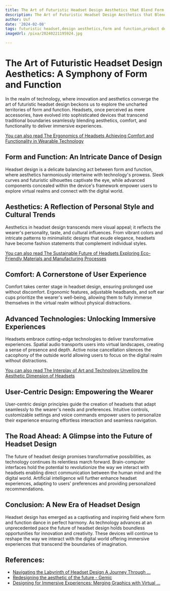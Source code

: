 ```yaml
---
title: The Art of Futuristic Headset Design Aesthetics that Blend Form and Function
description: The Art of Futuristic Headset Design Aesthetics that Blend Form and Function
author: Usf
date: '2024-02-08'
tags: futuristic headset,design aesthetics,form and function,product design,technology,innovation
imageUrl: /pixa/20240221195924.jpg

---
```

# The Art  of Futuristic Headset Design Aesthetics: A Symphony  of Form  and Function

In the realm of technology, where innovation and aesthetics converge the art of  futuristic headset design beckons us to explore the uncharted territories of form and function. Headsets,  once perceived as  mere accessories, have  evolved  into sophisticated devices that transcend traditional boundaries  seamlessly blending aesthetics, comfort, and functionality to deliver immersive experiences.

[You can also read The Ergonomics of Headsets Achieving Comfort and Functionality  in Wearable Technology](The%20Ergonomics%20of%20Headsets%20Achieving%20Comfort%20and%20Functionality%20in%20Wearable%20Technology)


## Form and Function: An Intricate Dance of Design

Headset design is a delicate  balancing act between form and  function, where aesthetics harmoniously intertwine with technology's prowess. Sleek curves and futuristic silhouettes captivate the eye, while advanced components concealed within the device's framework empower users to explore virtual realms  and  connect with the digital world.

##  Aesthetics:  A  Reflection of Personal Style and Cultural Trends

Aesthetics in headset design transcends mere visual  appeal; it reflects the wearer's personality, taste, and  cultural influences. From vibrant colors and intricate patterns to  minimalistic designs that exude elegance, headsets have  become  fashion statements that complement individual styles.

[You can also  read The Sustainable Future of Headsets Exploring Eco-Friendly Materials  and Manufacturing Processes](The%20Sustainable%20Future%20of%20Headsets%20Exploring%20Eco-Friendly%20Materials%20and%20Manufacturing%20Processes)


## Comfort: A  Cornerstone of User Experience

Comfort takes center stage in headset design, ensuring prolonged use without discomfort. Ergonomic features, adjustable headbands, and soft ear cups  prioritize the wearer's well-being, allowing them to fully immerse  themselves in the virtual realm without physical distractions.

## Advanced Technologies: Unlocking Immersive Experiences

Headsets embrace cutting-edge technologies to deliver transformative experiences. Spatial audio transports users into virtual landscapes, creating a sense  of presence and  depth. Active noise cancellation silences the cacophony of the outside world allowing  users to focus on the  digital realm without distractions.

[You can also read The Interplay of Art and Technology Unveiling the Aesthetic Dimension of Headsets](The%20Interplay%20of%20Art%20and%20Technology%20Unveiling%20the%20Aesthetic%20Dimension%20of%20Headsets)


## User-Centric Design: Empowering the Wearer

User-centric design  principles guide the creation of headsets that adapt seamlessly to the wearer's needs and preferences. Intuitive controls, customizable settings and voice commands empower users to personalize their experience ensuring effortless interaction and seamless navigation.

## The Road  Ahead: A Glimpse into the Future of Headset Design

The  future of  headset design promises  transformative possibilities,  as technology continues its relentless march forward. Brain-computer interfaces hold the  potential to revolutionize the way we interact with headsets enabling direct communication between the human  mind and  the digital world. Artificial intelligence will further enhance headset experiences, adapting to users' preferences and providing personalized recommendations.

## Conclusion: A New Era of Headset Design

Headset  design has emerged  as a captivating and inspiring field where form and function dance in perfect harmony. As technology advances at  an unprecedented pace the future of headset design holds  boundless opportunities for innovation and  creativity. These devices will continue to reshape the way we interact with the digital world offering immersive  experiences that transcend the boundaries of imagination.

## References:
- [Navigating the Labyrinth of Headset Design A Journey Through ...](https://myheadset.net/blog/navigating%20the%20labyrinth%20of%20headset%20design%20a%20journey%20through%20form,%20function,%20and%20aesthetics)
- [Redesigning the aesthetic of the future - Gemic](https://gemic.com/re-designing-the-aesthetic-of-the-future/)
- [Designing for Immersive Experiences: Merging Graphics with Virtual ...](https://www.linkedin.com/pulse/designing-immersive-experiences-merging-graphics-virtual-mayank-verma)
